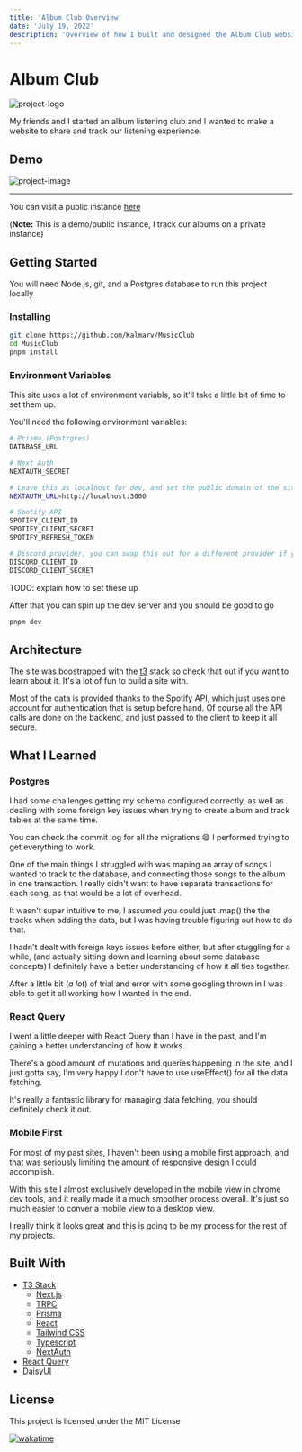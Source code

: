 ```yaml
---
title: 'Album Club Overview'
date: 'July 19, 2022'
description: 'Overview of how I built and designed the Album Club website'
---
```


# Album Club

![project-logo](/android-chrome-512x512.png)

My friends and I started an album listening club and I wanted to make a website to share and track our listening experience.

## Demo

![project-image](https://i.imgur.com/tep8FV5.png)

---

You can visit a public instance [here](https://club.kv7.dev/)

(**Note:** This is a demo/public instance, I track our albums on a private instance)

## Getting Started

You will need Node.js, git, and a Postgres database to run this project locally

### Installing

```bash
git clone https://github.com/Kalmarv/MusicClub
cd MusicClub
pnpm install
```

### Environment Variables

This site uses a lot of environment variabls, so it'll take a little bit of time to set them up.

You'll need the following environment variables:

```bash
# Prisma (Postrgres)
DATABASE_URL

# Next Auth
NEXTAUTH_SECRET

# Leave this as localhost for dev, and set the public domain of the site for the value on Vercel
NEXTAUTH_URL=http://localhost:3000

# Spotify API
SPOTIFY_CLIENT_ID
SPOTIFY_CLIENT_SECRET
SPOTIFY_REFRESH_TOKEN

# Discord provider, you can swap this out for a different provider if you want
DISCORD_CLIENT_ID
DISCORD_CLIENT_SECRET
```

TODO: explain how to set these up

After that you can spin up the dev server and you should be good to go

```bash
pnpm dev
```

## Architecture

The site was boostrapped with the [t3](https://github.com/t3-oss/create-t3-app) stack so check that out if you want to learn about it. It's a lot of fun to build a site with.

Most of the data is provided thanks to the Spotify API, which just uses one account for authentication that is setup before hand. Of course all the API calls are done on the backend, and just passed to the client to keep it all secure.

## What I Learned

### Postgres

I had some challenges getting my schema configured correctly, as well as dealing with some foreign key issues when trying to create album and track tables at the same time.

You can check the commit log for all the migrations 😅 I performed trying to get everything to work.

One of the main things I struggled with was maping an array of songs I wanted to track to the database, and connecting those songs to the album in one transaction. I really didn't want to have separate transactions for each song, as that would be a lot of overhead.

It wasn't super intuitive to me, I assumed you could just .map() the the tracks when adding the data, but I was having trouble figuring out how to do that.

I hadn't dealt with foreign keys issues before either, but after stuggling for a while, (and actually sitting down and learning about some database concepts) I definitely have a better understanding of how it all ties together.

After a little bit (_a lot_) of trial and error with some googling thrown in I was able to get it all working how I wanted in the end.

### React Query

I went a little deeper with React Query than I have in the past, and I'm gaining a better understanding of how it works.

There's a good amount of mutations and queries happening in the site, and I just gotta say, I'm very happy I don't have to use useEffect() for all the data fetching.

It's really a fantastic library for managing data fetching, you should definitely check it out.

### Mobile First

For most of my past sites, I haven't been using a mobile first approach, and that was seriously limiting the amount of responsive design I could accomplish.

With this site I almost exclusively developed in the mobile view in chrome dev tools, and it really made it a much smoother process overall. It's just so much easier to conver a mobile view to a desktop view.

I really think it looks great and this is going to be my process for the rest of my projects.

## Built With

- [T3 Stack](https://github.com/t3-oss/create-t3-app)
  - [Next.js](https://nextjs.org/)
  - [TRPC](https://trpc.io/)
  - [Prisma](https://www.prisma.io/)
  - [React](https://reactjs.org/)
  - [Tailwind CSS](https://tailwindcss.com/)
  - [Typescript](https://www.typescriptlang.org/)
  - [NextAuth](https://next-auth.js.org/)
- [React Query](https://tanstack.com/query/v4/)
- [DaisyUI](https://daisyui.com/components/)

## License

This project is licensed under the MIT License

[![wakatime](https://wakatime.com/badge/user/10b1254d-ffa0-4ffb-889d-7d140765d5fb/project/a6192aa9-b96c-4b71-9bc2-694b49b576a4.svg)](https://wakatime.com/badge/user/10b1254d-ffa0-4ffb-889d-7d140765d5fb/project/a6192aa9-b96c-4b71-9bc2-694b49b576a4)
